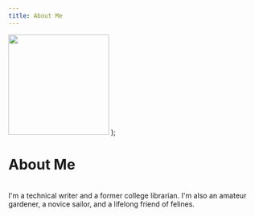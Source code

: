 ```yaml
---
title: About Me
---
```


  <img width="200" src="img/alva-square-200px.jpeg" />
);

# About Me
<Photo />
<br />
I'm a technical writer and a former college librarian. I'm also an amateur gardener, a novice sailor, and a lifelong friend of felines.